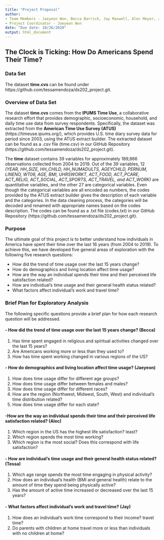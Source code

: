 ```yaml
---
title: "Project Proposal"
author: 
- Team Members - Jaeyeon Won, Becca Barrick, Jay Maxwell, Alec Meyer, and Tessa Mendoza
- Project Coordinator - Jaeyeon Won
date: "Due date: 10/26/2020"
output: html_document
---
```


## **The Clock is Ticking: How Do Americans Spend Their Time?** 

### Data Set
The dataset **time.cvs** can be found under https://github.com/tessamendoza/ds202_project.git. 


### Overview of Data Set
The dataset **time.cvs** comes from the **IPUMS Time Use**, a collaborative research effort that provides demographic, socioeconomic, household, and daily time use data from survey respondents. Specifically, the dataset was extracted from the **American Time Use Survey (ATUS)** (https://timeuse.ipums.org/), which provides U.S. time diary survey data for period since 2003, using the ATUS extract builder. The extracted dataset can be found as a .csv file (time.csv) in our GitHub Repository (https://github.com/tessamendoza/ds202_project.git).

The **time** dataset contains 39 variables for approximately 189,866 observations collected from 2004 to 2019. Out of the 39 variables, 12 *(YEAR, HH_SIZE, HH_CHILD, HH_NUMADULTS, AGEYCHILD, PERNUM, LINENO, WT06, AGE, BMI, UHRSWORKT, ACT_FOOD, ACT_PCARE, ACT_RELIG, ACT_SOCIAL, ACT_SPORTS, ACT_TRAVEL, and ACT_WORK)* are quantitative variables, and the other 27 are categorical variables. Even though the categorical variables are all encoded as numbers, the codes provided by the ATUS extract builder gives the description of each variable and the categories. In the data cleaning process, the categories will be decoded and renamed with appropriate names based on the codes description. The codes can be found as a .txt file (codes.txt) in our GitHub Repository (https://github.com/tessamendoza/ds202_project.git).


### Purpose
The ultimate goal of this project is to better understand how individuals in America have spent their time over the last 16 years (from 2004 to 2019). To achieve this, we have developed five general areas of exploration with the following five research questions: 

- How did the trend of time usage over the last 15 years change? 
- How do demographics and living location affect time usage? 
- How are the way an individual spends their time and their perceived life satisfaction related?
- How are individual's time usage and their general health status related? 
- What factors affect individual's work and travel time? 

### Brief Plan for Exploratory Analysis
The following specific questions provide a brief plan for how each research question will be addressed. 

#### - How did the trend of time usage over the last 15 years change? (Becca)
1) Has time spent engaged in religious and spiritual activities changed over the last 15 years?
2) Are Americans working more or less than they used to? 
3) How has time spent working changed in various regions of the US?

#### - How do demographics and living location affect time usage? (Jaeyeon)
1) How does time usage differ for different age groups?
2) How does time usage differ between females and males?
3) How does time usage differ for different races?
4) How are the region (Northwest, Midwest, South, West) and individual's time distribution related?
5) How does time usage differ for each state? 

#### -How are the way an individual spends their time and their perceived life satisfaction related? (Alec)
1) Which region in the US has the highest life satisfaction? least?
2) Which region spends the most time working? 
3) Which region is the most social? Does this correspond with life satisfaction?

#### - How are individual's time usage and their general health status related? (Tessa)
1) Which age range spends the most time engaging in physical activity?
2) How does an individual's health (BMI and general health) relate to the amount of time they spend being physically active? 
3) Has the amount of active time increased or decreased over the last 15 years?

#### - What factors affect individual's work and travel time? (Jay)
1) How does an individual's work time correspond to their income? travel time?
2) Do parents with children at home travel more or less than individuals with no children at home? 

